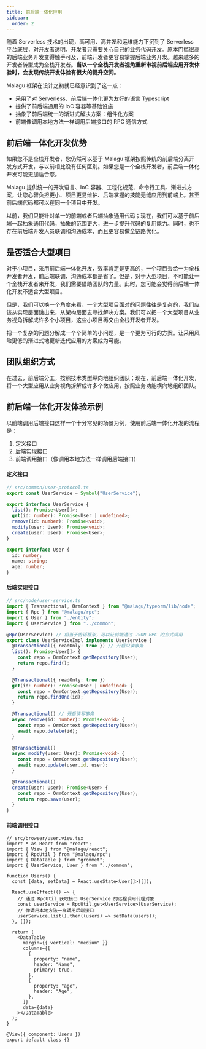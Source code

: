 ```yaml
---
title: 前后端一体化应用
sidebar:
  order: 2
---
```


随着 Serverless 技术的出现，高可用、高并发和运维能力下沉到了 Serverless 平台底层，对开发者透明，开发者只需要关心自己的业务代码开发。原本门槛很高的后端业务开发变得触手可及，前端开发者更容易掌握后端业务开发。越来越多的开发者转型成为全栈开发者。**当以一个全栈开发者视角重新审视前后端应用开发体验时，会发现传统开发体验有很大的提升空间。**

Malagu 框架在设计之初就已经意识到了这一点：

- 采用了对 Serverless、前后端一体化更为友好的语言 Typescript
- 提供了前后端通用的 IoC 容器等基础设施
- 抽象了前后端统一的渐进式解决方案：组件化方案
- 前端像调用本地方法一样调用后端接口的 RPC 通信方式

## 前后端一体化开发优势

如果您不是全栈开发者，您仍然可以基于 Malagu 框架按照传统的前后端分离开发方式开发，与以前相比没有任何区别。如果您是一个全栈开发者，前后端一体化开发可能更加适合您。

Malagu 提供统一的开发语言、IoC 容器、工程化规范、命令行工具、渐进式方案，让您心智负担更小、项目更易维护、后端掌握的技能无缝应用到前端上。甚至前后端代码都可以在同一个项目中开发。

以前，我们只能针对单一的前端或者后端抽象通用代码；现在，我们可以基于前后端一起抽象通用代码，抽象的范围更大，进一步提升代码的复用能力。同时，也不存在前后端开发人员联调和沟通成本，而且更容易做全链路优化。

## 是否适合大型项目

对于小项目，采用前后端一体化开发，效率肯定是更高的，一个项目丢给一为全栈开发者开发，前后端联调、沟通成本都是省了。但是，对于大型项目，不可能让一个全栈开发者来开发，我们需要借助团队的力量。此时，您可能会觉得前后端一体化开发不适合大型项目。

但是，我们可以换一个角度来看，一个大型项目面对的问题往往是复杂的，我们应该从实现层面跳出来，从架构层面去寻找解决方案。我们可以把一个大型项目从业务视角拆解成许多个小项目，这些小项目再交由全栈开发者开发。

把一个复杂的问题分解成一个个简单的小问题，是一个更为可行的方案。让采用风险更低的渐进式地更新迭代应用的方案成为可能。

## 团队组织方式

在过去，前后端分工，按照技术类型纵向地组织团队；现在，前后端一体化开发，将一个大型应用从业务视角拆解成许多个微应用，按照业务功能横向地组织团队。

## 前后端一体化开发体验示例

以前端调用后端接口这样一个十分常见的场景为例，使用前后端一体化开发的流程是：

1. 定义接口
1. 后端实现接口
1. 前端调用接口（像调用本地方法一样调用后端接口）

#### 定义接口

```typescript
// src/common/user-protocol.ts
export const UserService = Symbol("UserService");

export interface UserService {
  list(): Promise<User[]>;
  get(id: number): Promise<User | undefined>;
  remove(id: number): Promise<void>;
  modify(user: User): Promise<void>;
  create(user: User): Promise<User>;
}

export interface User {
  id: number;
  name: string;
  age: number;
}
```

#### 后端实现接口

```typescript
// src/node/user-service.ts
import { Transactional, OrmContext } from "@malagu/typeorm/lib/node";
import { Rpc } from "@malagu/rpc";
import { User } from "./entity";
import { UserService } from "../common";

@Rpc(UserService) // 相当于告诉框架，可以让前端通过 JSON RPC 的方式调用
export class UserServiceImpl implements UserService {
  @Transactional({ readOnly: true }) // 开启只读事务
  list(): Promise<User[]> {
    const repo = OrmContext.getRepository(User);
    return repo.find();
  }

  @Transactional({ readOnly: true })
  get(id: number): Promise<User | undefined> {
    const repo = OrmContext.getRepository(User);
    return repo.findOne(id);
  }

  @Transactional() // 开启读写事务
  async remove(id: number): Promise<void> {
    const repo = OrmContext.getRepository(User);
    await repo.delete(id);
  }

  @Transactional()
  async modify(user: User): Promise<void> {
    const repo = OrmContext.getRepository(User);
    await repo.update(user.id, user);
  }

  @Transactional()
  create(user: User): Promise<User> {
    const repo = OrmContext.getRepository(User);
    return repo.save(user);
  }
}
```

#### 前端调用接口

```tsx
// src/browser/user.view.tsx
import * as React from "react";
import { View } from "@malagu/react";
import { RpcUtil } from "@malagu/rpc";
import { DataTable } from "grommet";
import { UserService, User } from "../common";

function Users() {
  const [data, setData] = React.useState<User[]>([]);

  React.useEffect(() => {
    // 通过 RpcUtil 获取接口 UserService 的远程调用代理对象
    const userService = RpcUtil.get<UserService>(UserService);
    // 像调用本地方法一样调用后端接口
    userService.list().then((users) => setData(users));
  }, []);

  return (
    <DataTable
      margin={{ vertical: "medium" }}
      columns={[
        {
          property: "name",
          header: "Name",
          primary: true,
        },
        {
          property: "age",
          header: "Age",
        },
      ]}
      data={data}
    ></DataTable>
  );
}

@View({ component: Users })
export default class {}
```
